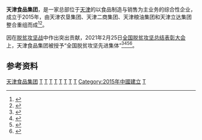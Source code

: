 {{Infobox Company
|company_name       = 天津食品集团有限公司
| company_name_en   = Tianjin Food Group
|company_logo       = File:Tianjin_Food_Group_logo.png
| image =  
| image_size = 
| image_caption = 
|company_type       = [[国有企业|国有企业]]
| local_code_name= 
| local_code = 
|market_information = 
|foundation         = 2015年7月14日
|location           = {{CHN}}[[天津市|天津市]][[河西区_(天津市)|河西区]]气象台路96号
|key_people         = [[董事长|董事长]]兼[[党委书记|党委书记]]：张勇<br/>[[总经理|总经理]]：万守朋
|industry           = 现代农牧渔业<br/>食品生产加工及销售<br/>仓储物流及贸易服务<br/>房地产开发
|products           = 
|revenue            = 
| net_income        = 
|assets             = 
|equity             = 
|operating_income   =
|profit             =
| num_employees     = 
|market_value       = 
|P/E ratio          =
|earnings per share =
|Net asset value    =
|accounting_period  =
|parent             = 
|divisions          =
|major_shareholder  = 天津津鼎企业管理服务有限责任公司
|homepage           = [http://www.tjspjt.com/ 天津食品集团]
|width              = 
}}
'''天津食品集团'''，是一家总部位于[[天津|天津]]的以食品制造与销售为主业务的综合性企业，成立于2015年，由天津农垦集团、天津二商集团、天津粮油集团和天津立达集团整合重组而成<ref>{{cite journal |author1=津垦 |title=《天津食品集团有限公司正式组建》 |journal=《中国农垦》 |date=2015 |issue=06 |url=https://www.cnki.com.cn/Article/CJFDTotal-ZGNK201506009.htm}}</ref><ref>{{cite web |author1=刘阳 |title=天津食品集团混改正式挂牌 |url=http://www.cnr.cn/tj/jrtj/20200929/t20200929_525281527.shtml |website=央广网 |accessdate=2020-09-29}}</ref>。

因在[[脱贫攻坚战|脱贫攻坚战]]中作出突出贡献，2021年2月25日[[全国脱贫攻坚总结表彰大会|全国脱贫攻坚总结表彰大会]]上，天津食品集团被授予“全国脱贫攻坚先进集体”<ref>{{Cite web|title=关于全国脱贫攻坚先进个人先进集体拟表彰对象的公示|url=https://www.chinanews.com/gn/2021/02-10/9409480.shtml|accessdate=2021-03-12|work=[[中新网|中新网]]|archive-date=2021-02-15|archive-url=https://web.archive.org/web/20210215003222/http://www.chinanews.com/gn/2021/02-10/9409480.shtml|dead-url=no}}</ref><ref>{{Cite web|title=全国脱贫攻坚1981名先进个人和1501个先进集体名单发布|url=https://www.thepaper.cn/newsDetail_forward_11460123|accessdate=2021-03-12|work=[[澎湃新闻|澎湃新闻]]|archive-date=2021-02-28|archive-url=https://web.archive.org/web/20210228125058/https://www.thepaper.cn/newsDetail_forward_11460123|dead-url=no}}</ref><ref>{{Cite web|title=全国脱贫攻坚先进个人1981名、先进集体1501个 名单公布|url=https://www.bjnews.com.cn/detail/161425514215596.html|accessdate=2021-03-12|work=[[北京新闻网|北京新闻网]]|archive-date=2021-08-20|archive-url=https://web.archive.org/web/20210820171915/https://www.bjnews.com.cn/detail/161425514215596.html|dead-url=no}}</ref><ref>{{Cite web|title=全国脱贫攻坚先进集体名单（1501个）|url=http://sn.people.com.cn/n2/2021/0226/c378287-34594296.html|accessdate=2021-03-12|work=[[人民网|人民网]]|archive-date=2021-07-19|archive-url=https://web.archive.org/web/20210719052429/http://sn.people.com.cn/n2/2021/0226/c378287-34594296.html|dead-url=no}}</ref>。

== 参考资料 ==
{{Reflist}}
{{天津市市管国有企业}}
{{中国公司小作品}}
[[Category:天津食品集团|]]
[[Category:中國房地產開發公司|T]]
[[Category:天津食品公司|T]]
[[Category:中国农业公司|T]]
[[Category:天津市人民政府国有资产监督管理委员会监管企业|T]]
[[Category:中國綜合企業公司|T]]
[[Category:中国零售商|T]]
[[Category:中国贸易公司|T]]
[[Category:中国物流公司|T]]
[[Category:2015年中國建立|Category:2015年中國建立]]
[[Category:2015年成立的公司|T]]